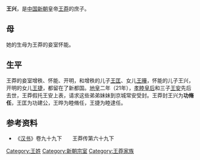 {{Otheruses|王興|other=同名或類似名的其它條目描述}}
'''王兴'''，是[[中国|中国]][[新朝|新朝]]皇帝[[王莽|王莽]]的庶子。
==母==
她的生母为王莽的妾室怀能。
==生平==
王莽的妾室增秩、怀能、开明，和增秩的儿子[[王匡_(王莽之子)|王匡]]、女儿[[王曄|王曄]]，怀能的儿子王兴，开明的女儿[[王捷|王捷]]，都留在了新都国。[[地皇_(王莽)|地皇]]二年（21年），[[孝睦皇后|孝睦皇后]]和三子[[王安_(新朝)|王安]]先后去世，王莽假托王安上表，请求这些弟弟妹妹到京城常安受封。王莽封王兴为'''功脩任'''，王匡为功建公，王晔为睦脩任，王捷为睦逮任。
== 参考资料 ==
*《[[汉书|汉书]]》卷九十九下　　王莽传第六十九下

[[Category:王姓|Category:王姓]]
[[Category:新朝宗室|Category:新朝宗室]]
[[Category:王莽家族|Category:王莽家族]]